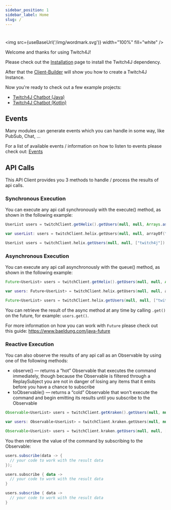 ```yaml
---
sidebar_position: 1
sidebar_label: Home
slug: /
---
```



# 

<img src={useBaseUrl('/img/wordmark.svg')} width="100%" fill="white" />

Welcome and thanks for using Twitch4J!

Please check out the [Installation](./getting-started/installation) page to install the Twitch4J dependency.

After that the [Client-Builder](./getting-started/client-builder) will show you how to create a Twitch4J Instance.

Now you're ready to check out a few example projects:

* [Twitch4J Chatbot (Java)](https://github.com/twitch4j/twitch4j-chatbot)
* [Twitch4J Chatbot (Kotlin)](https://github.com/twitch4j/twitch4j-chatbot-kotlin)

## Events

Many modules can generate events which you can handle in some way, like PubSub, Chat, ...

For a list of available events / information on how to listen to events please check out: [Events](../events)

## API Calls

This API Client provides you 3 methods to handle / process the results of api calls.

### Synchronous Execution

You can execute any api call synchronously with the execute() method, as shown in the following example:

<Tabs groupId="code">
<TabItem value="java" label="Java">

```java
UserList users = twitchClient.getHelix().getUsers(null, null, Arrays.asList("twitch4j")).execute();
```

</TabItem>
<TabItem value="kotlin" label="Kotlin">

```kotlin
var userList: users = twitchClient.helix.getUsers(null, null, arrayOf("twitch4j")).execute();
```

</TabItem>
<TabItem value="groovy" label="Groovy">

```groovy
UserList users = twitchClient.helix.getUsers(null, null, ["twitch4j"]).execute();
```

</TabItem>
</Tabs>

### Asynchronous Execution

You can execute any api call asynchronously with the queue() method, as shown in the following example:

<Tabs groupId="code">
<TabItem value="java" label="Java">

```java
Future<UserList> users = twitchClient.getHelix().getUsers(null, null, Arrays.asList("twitch4j")).queue();
```

</TabItem>
<TabItem value="kotlin" label="Kotlin">

```kotlin
var users: Future<UserList> = twitchClient.helix.getUsers(null, null, arrayOf("twitch4j")).queue()
```

</TabItem>
<TabItem value="groovy" label="Groovy">

```groovy
Future<UserList> users = twitchClient.helix.getUsers(null, null, ["twitch4j"]).queue()
```

</TabItem>
</Tabs>

You can retrieve the result of the async method at any time by calling `.get()` on the future, for example: `users.get()`.

For more information on how you can work with `Future` please check out this guide: https://www.baeldung.com/java-future

### Reactive Execution

You can also observe the results of any api call as an Observable by using one of the following methods:

* observe() — returns a “hot” Observable that executes the command immediately, though because the Observable is filtered through a ReplaySubject you are not in danger of losing any items that it emits before you have a chance to subscribe
* toObservable() — returns a “cold” Observable that won’t execute the command and begin emitting its results until you subscribe to the Observable

<Tabs groupId="code">
<TabItem value="java" label="Java">

```java
Observable<UserList> users = twitchClient.getKraken().getUsers(null, null, Arrays.asList("twitch4j")).observe();
```

</TabItem>
<TabItem value="kotlin" label="Kotlin">

```kotlin
var users: Observable<UserList> = twitchClient.kraken.getUsers(null, null, arrayOf("twitch4j")).observe()
```

</TabItem>
<TabItem value="groovy" label="Groovy">

```groovy
Observable<UserList> users = twitchClient.kraken.getUsers(null, null, ["twitch4j"]).observe()
```

</TabItem>
</Tabs>

You then retrieve the value of the command by subscribing to the Observable:

<Tabs groupId="code">
<TabItem value="java" label="Java">

```java
users.subscribe(data -> {
  // your code to work with the result data
});
```

</TabItem>
<TabItem value="kotlin" label="Kotlin">

```kotlin
users.subscribe { data ->
  // your code to work with the result data
}
```

</TabItem>
<TabItem value="groovy" label="Groovy">

```groovy
users.subscribe { data ->
  // your code to work with the result data
}
```

</TabItem>
</Tabs>
